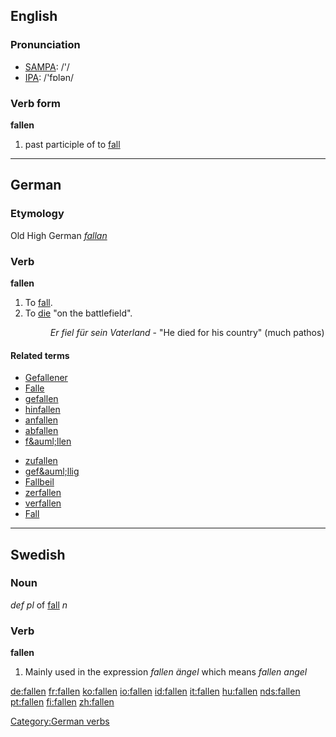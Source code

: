 ==English==
===Pronunciation===
*[[w:SAMPA|SAMPA]]: /'/
*[[w:IPA|IPA]]: /'fɒlən/
===Verb form===
'''fallen'''

# past participle of to [[fall]]

----

==German==
===Etymology===
Old High German ''[[fallan]]''
===Verb===
'''fallen'''

#To [[fall]].
#To [[die]] "on the battlefield".
#:''Er fiel f&uuml;r sein Vaterland'' - "He died for his country" (much pathos)
====Related terms====
{{top}}
*[[Gefallener]]
*[[Falle]]
*[[gefallen]]
*[[hinfallen]]
*[[anfallen]]
*[[abfallen]]
*[[f&auml;llen]]
{{mid}}
*[[zufallen]]
*[[gef&auml;llig]]
*[[Fallbeil]]
*[[zerfallen]]
*[[verfallen]]
*[[Fall]]
{{bottom}}

[[Category:German verbs]]

----

==Swedish==
===Noun===
''def pl'' of [[fall]] ''n''

===Verb===
'''fallen''' 
# Mainly used in the expression ''fallen ängel'' which means ''fallen angel''

[[de:fallen]]
[[fr:fallen]]
[[ko:fallen]]
[[io:fallen]]
[[id:fallen]]
[[it:fallen]]
[[hu:fallen]]
[[nds:fallen]]
[[pt:fallen]]
[[fi:fallen]]
[[zh:fallen]]